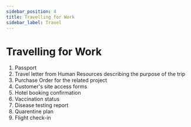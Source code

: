 ```yaml
---
sidebar_position: 4
title: Travelling for Work
sidebar_label: Travel
---
```


# Travelling for Work

1. Passport
2. Travel letter from Human Resources describing the purpose of the trip
3. Purchase Order for the related project
4. Customer's site access forms
5. Hotel booking confirmation
6. Vaccination status
7. Disease testing report
8. Quarentine plan
9. Flight check-in
